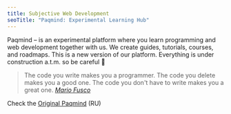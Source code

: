 ```yaml
---
title: Subjective Web Development
seoTitle: "Paqmind: Experimental Learning Hub"
---
```


Paqmind – is an experimental platform where you learn programming and web development together with us.
We create guides, tutorials, courses, and roadmaps. This is a new version
of our platform. Everything is under construction a.t.m. so be careful 🚧

> The code you write makes you a programmer. The code you delete makes you a good one. 
> The code you don't have to write makes you a great one. 
> <cite><a href="#">Mario Fusco</a></cite>

Check the [Original Paqmind](https://paqmind.com) (RU)

